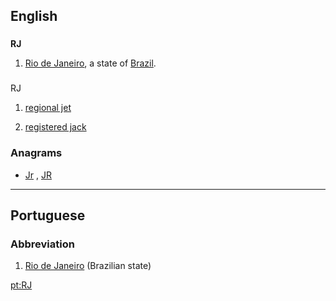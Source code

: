 ==English==

==={{abbreviation}}===
'''RJ'''

# [[Rio de Janeiro]], a state of [[Brazil]].

==={{initialism}}===
; RJ

# {{aviation}} [[regional jet]]
# {{telecommunication}} [[registered jack]]

===Anagrams===
* [[Jr#English|Jr]] , [[JR#English|JR]]

----

==Portuguese==

===Abbreviation===
{{head|pt|abbreviation}}

# [[Rio de Janeiro]] (Brazilian state)

[[pt:RJ]]